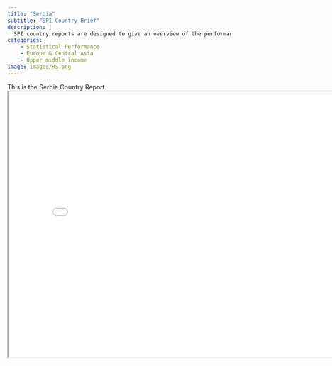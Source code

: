 ```yaml
---
title: "Serbia"
subtitle: "SPI Country Brief"
description: |
  SPI country reports are designed to give an overview of the performance of Serbia.
categories:
    - Statistical Performance
    - Europe & Central Asia
    - Upper middle income
image: images/RS.png
---
```


This is the Serbia Country Report.
<iframe src="charts/Serbia_chart.html" width="800" height="600"></iframe>

